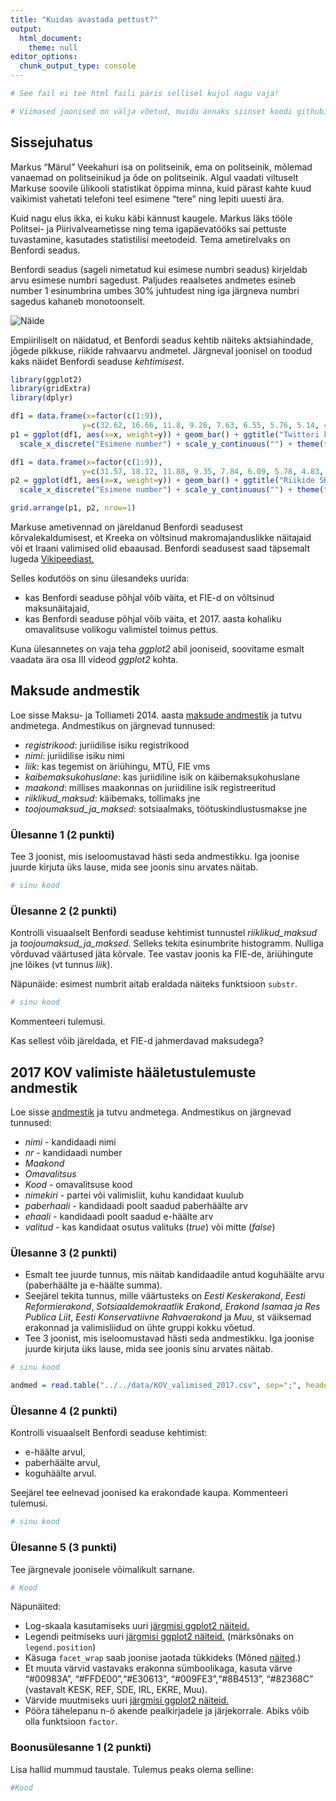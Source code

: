 ```yaml
---
title: "Kuidas avastada pettust?"
output: 
  html_document:
    theme: null
editor_options: 
  chunk_output_type: console
---
```


```r
# See fail ei tee html faili päris sellisel kujul nagu vaja!

# Viimased joonised on välja võetud, muidu annaks siinset koodi githubist otse ümber kopida. 
```


## Sissejuhatus

Markus "Märul" Veekahuri isa on politseinik, ema on politseinik, mõlemad vanaemad on politseinikud ja õde on politseinik.
Algul vaadati viltuselt Markuse soovile ülikooli statistikat õppima minna, kuid pärast kahte kuud vaikimist vahetati telefoni teel esimene "tere" ning lepiti uuesti ära.

Kuid nagu elus ikka, ei kuku käbi kännust kaugele. Markus läks tööle Politsei- ja Piirivalveametisse ning tema igapäevatööks sai pettuste tuvastamine, kasutades statistilisi meetodeid.
Tema ametirelvaks on Benfordi seadus.

Benfordi seadus (sageli nimetatud kui esimese numbri seadus) kirjeldab arvu esimese numbri sagedust. Paljudes reaalsetes andmetes esineb number 1 esinumbrina umbes 30% juhtudest ning iga järgneva numbri sagedus kahaneb monotoonselt.

![](benfordi_seadus.png "Näide")

Empiiriliselt on näidatud, et Benfordi seadus kehtib näiteks aktsiahindade, jõgede pikkuse, riikide rahvaarvu andmetel. Järgneval joonisel on toodud kaks näidet Benfordi seaduse *kehtimisest*.

```r
library(ggplot2)
library(gridExtra)
library(dplyr)
```


```r
df1 = data.frame(x=factor(c(1:9)),
                y=c(32.62, 16.66, 11.8, 9.26, 7.63, 6.55, 5.76, 5.14, 4.56))
p1 = ggplot(df1, aes(x=x, weight=y)) + geom_bar() + ggtitle("Twitteri kasutajaid jälgijate arvu lõikes \n") +
  scale_x_discrete("Esimene number") + scale_y_continuous("") + theme(text = element_text(size=11))

df1 = data.frame(x=factor(c(1:9)),
                y=c(31.57, 18.12, 11.88, 9.35, 7.84, 6.09, 5.78, 4.83, 4.53))
p2 = ggplot(df1, aes(x=x, weight=y)) + geom_bar() + ggtitle("Riikide SKP suurus \n") + 
  scale_x_discrete("Esimene number") + scale_y_continuous("") + theme(text = element_text(size=11))

grid.arrange(p1, p2, nrow=1)
```

Markuse ametivennad on järeldanud Benfordi seadusest kõrvalekaldumisest, et Kreeka on võltsinud makromajanduslikke näitajaid või et Iraani valimised olid ebaausad. Benfordi seadusest saad täpsemalt lugeda [Vikipeediast.](http://en.wikipedia.org/wiki/Benford%27s_law)

Selles kodutöös on sinu ülesandeks uurida: 

* kas Benfordi seaduse põhjal võib väita, et FIE-d on võltsinud maksunäitajaid, 
* kas Benfordi seaduse põhjal võib väita, et 2017. aasta kohaliku omavalitsuse volikogu valimistel toimus pettus.

Kuna ülesannetes on vaja teha *ggplot2* abil jooniseid, soovitame esmalt vaadata ära osa III videod *ggplot2* kohta. 

## Maksude andmestik

Loe sisse Maksu- ja Tolliameti 2014. aasta [maksude andmestik](../data/maksude_andmestik.csv) ja tutvu andmetega. Andmestikus on järgnevad tunnused:

* *registrikood*: juriidilise isiku registrikood
* *nimi*: juriidilise isiku nimi
* *liik*: kas tegemist on äriühingu, MTÜ, FIE vms
* *kaibemaksukohuslane*: kas juriidiline isik on käibemaksukohuslane
* *maakond*: millises maakonnas on juriidiline isik registreeritud
* *riiklikud_maksud*: käibemaks, tollimaks jne
* *toojoumaksud_ja_maksed*: sotsiaalmaks, töötuskindlustusmakse jne


### Ülesanne 1 (2 punkti)

Tee 3 joonist, mis iseloomustavad hästi seda andmestikku. Iga joonise juurde kirjuta üks lause, mida see joonis sinu arvates näitab.

```r
# sinu kood
```

### Ülesanne 2 (2 punkti) 

Kontrolli visuaalselt Benfordi seaduse kehtimist tunnustel *riiklikud_maksud* ja *toojoumaksud_ja_maksed*. Selleks tekita esinumbrite histogramm. Nulliga võrduvad väärtused jäta kõrvale. Tee vastav joonis ka FIE-de, äriühingute jne lõikes (vt tunnus *liik*).

Näpunäide: esimest numbrit aitab eraldada näiteks funktsioon `substr`.

```r
# sinu kood
```

Kommenteeri tulemusi. 

Kas sellest võib järeldada, et FIE-d jahmerdavad maksudega?


## 2017 KOV valimiste hääletustulemuste andmestik

Loe sisse [andmestik](../data/KOV_valimised_2017.csv) ja tutvu andmetega. Andmestikus on järgnevad tunnused:

* *nimi* - kandidaadi nimi
* *nr* - kandidaadi number
* *Maakond*
* *Omavalitsus*
* *Kood* - omavalitsuse kood
* *nimekiri* - partei või valimisliit, kuhu kandidaat kuulub
* *paberhaali* - kandidaadi poolt saadud paberhäälte arv
* *ehaali* - kandidaadi poolt saadud e-häälte arv
* *valitud* - kas kandidaat osutus valituks (*true*) või mitte (*false*)

### Ülesanne 3 (2 punkti)

* Esmalt tee juurde tunnus, mis näitab kandidaadile antud koguhäälte arvu (paberhäälte ja e-häälte summa). 
* Seejärel tekita tunnus, mille väärtusteks on *Eesti Keskerakond*, *Eesti Reformierakond*, *Sotsiaaldemokraatlik Erakond*, *Erakond Isamaa ja Res Publica Liit*, *Eesti Konservatiivne Rahvaerakond* ja *Muu*, st väiksemad erakonnad ja valimisliidud on ühte gruppi kokku võetud.
* Tee 3 joonist, mis iseloomustavad hästi seda andmestikku. Iga joonise juurde kirjuta üks lause, mida see joonis sinu arvates näitab.

```r
# sinu kood
```


```r
andmed = read.table("../../data/KOV_valimised_2017.csv", sep=";", header=T)

```


### Ülesanne 4 (2 punkti)

Kontrolli visuaalselt Benfordi seaduse kehtimist: 

* e-häälte arvul,
* paberhäälte arvul,
* koguhäälte arvul.

Seejärel tee eelnevad joonised ka erakondade kaupa. Kommenteeri tulemusi.

```r
# sinu kood
```


### Ülesanne 5 (3 punkti) 

Tee järgnevale joonisele võimalikult sarnane. 

```r
# Kood
```

Näpunäited:

* Log-skaala kasutamiseks uuri [järgmisi ggplot2 näiteid.](https://ggplot2.tidyverse.org/reference/scale_continuous.html)
* Legendi peitmiseks uuri [järgmisi ggplot2 näiteid.](https://ggplot2.tidyverse.org/reference/theme.html)  (märksõnaks on `legend.position`)
* Käsuga `facet_wrap` saab joonise jaotada tükkideks (Mõned [näited](https://ggplot2.tidyverse.org/reference/facet_wrap.html).)
* Et muuta värvid vastavaks erakonna sümboolikaga, kasuta värve "#00983A", "#FFDE00","#E30613", "#009FE3","#8B4513", "#82368C" (vastavalt KESK, REF, SDE, IRL, EKRE, Muu).
* Värvide muutmiseks uuri [järgmisi ggplot2 näiteid.](https://ggplot2.tidyverse.org/reference/scale_manual.html)
* Pööra tähelepanu n-ö akende pealkirjadele ja järjekorrale. Abiks võib olla funktsioon `factor`.


### Boonusülesanne 1 (2 punkti)

Lisa hallid mummud taustale. Tulemus peaks olema selline:

```r
#Kood
```